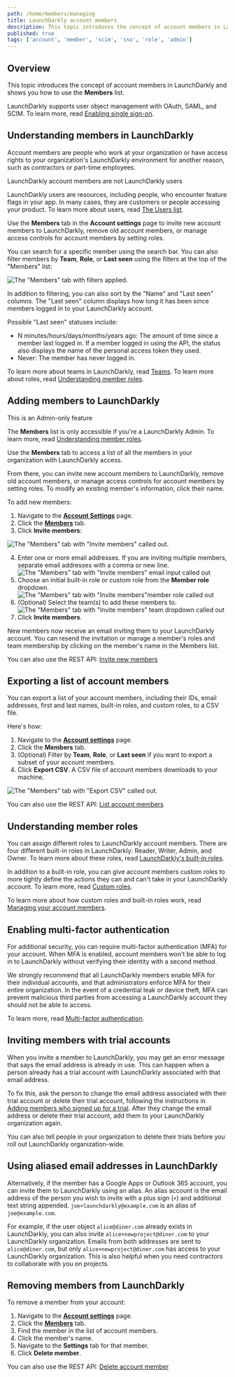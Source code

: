 ```yaml
---
path: /home/members/managing
title: LaunchDarkly account members
description: This topic introduces the concept of account members in LaunchDarkly and shows you how to use the Members list. LaunchDarkly supports user object management with OAuth, SAML, and SCIM.
published: true
tags: ['account', 'member', 'scim', 'sso', 'role', 'admin']
---
```


## Overview

This topic introduces the concept of account members in LaunchDarkly and shows you how to use the **Members** list.

LaunchDarkly supports user object management with OAuth, SAML, and SCIM. To learn more, read [Enabling single sign-on](/home/account-security/sso).

## Understanding members in LaunchDarkly

Account members are people who work at your organization or have access rights to your organization's LaunchDarkly environment for another reason, such as contractors or part-time employees.

<Callout intent="info">
<CalloutTitle>LaunchDarkly account members are not LaunchDarkly users</CalloutTitle>
<CalloutDescription>

LaunchDarkly users are resources, including people, who encounter feature flags in your app. In many cases, they are customers or people accessing your product. To learn more about users, read [The Users list](/home/users/users-list).

</CalloutDescription>
</Callout>

Use the **Members** tab in the **Account settings** page to invite new account members to LaunchDarkly, remove old account members, or manage access controls for account members by setting roles.

You can search for a specific member using the search bar. You can also filter members by **Team**, **Role**, or **Last seen** using the filters at the top of the "Members" list:

![The "Members" tab with filters applied.](settings-members-filters.png)

In addition to filtering, you can also sort by the "Name" and "Last seen" columns. The "Last seen" column displays how long it has been since members logged in to your LaunchDarkly account.

Possible "Last seen" statuses include:

- N minutes/hours/days/months/years ago: The amount of time since a member last logged in. If a member logged in using the API, the status also displays the name of the personal access token they used.
- Never: The member has never logged in.

To learn more about teams in LaunchDarkly, read [Teams](/home/teams). To learn more about roles, read [Understanding member roles](#understanding-member-roles).

## Adding members to LaunchDarkly

<Callout intent="info">
<CalloutTitle>This is an Admin-only feature</CalloutTitle>
<CalloutDescription>

The **Members** list is only accessible if you're a LaunchDarkly Admin. To learn more, read [Understanding member roles](#understanding-member-roles).

</CalloutDescription>
</Callout>

Use the **Members** tab to access a list of all the members in your organization with LaunchDarkly access.

From there, you can invite new account members to LaunchDarkly, remove old account members, or manage access controls for account members by setting roles. To modify an existing member's information, click their name.

To add new members:

1. Navigate to the [**Account Settings**](https://app.launchdarkly.com/settings) page.
2. Click the [**Members**](https://app.launchdarkly.com/settings/members) tab.
3. Click **Invite members**:

![The "Members" tab with "Invite members" called out.](settings-members-invite-callout.png)

4. Enter one or more email addresses. If you are inviting multiple members, separate email addresses with a comma or new line.
   ![The "Members" tab with "Invite members" email input called out](invite-members-email-highlight.png)
5. Choose an initial built-in role or custom role from the **Member role** dropdown.
   ![The "Members" tab with "Invite members"member role called out](invite-members-role-highlight.png)
6. (Optional) Select the team(s) to add these members to.
   ![The "Members" tab with "Invite members" team dropdown called out](invite-members-team-highlight.png)
7. Click **Invite members**.

New members now receive an email inviting them to your LaunchDarkly account. You can resend the invitation or manage a member's roles and team membership by clicking on the member's name in the Members list.

<LearnMore>

You can also use the REST API: [Invite new members](https://apidocs.launchdarkly.com/tag/Account-members#operation/postMembers)

</LearnMore>

## Exporting a list of account members

You can export a list of your account members, including their IDs, email addresses, first and last names, built-in roles, and custom roles, to a CSV file.

Here's how:

1. Navigate to the [**Account settings**](https://app.launchdarkly.com/settings) page.
2. Click the **Members** tab.
3. (Optional) Filter by **Team**, **Role**, or **Last seen** if you want to export a subset of your account members.
4. Click **Export CSV**. A CSV file of account members downloads to your machine.

![The "Members" tab with "Export CSV" called out.](settings-members-export-callout.png)

<LearnMore>

You can also use the REST API: [List account members](https://apidocs.launchdarkly.com/tag/Account-members#operation/getMembers)

</LearnMore>

## Understanding member roles

You can assign different roles to LaunchDarkly account members. There are four different built-in roles in LaunchDarkly: Reader, Writer, Admin, and Owner. To learn more about these roles, read [LaunchDarkly's built-in roles](/home/members/built-in-roles).

In addition to a built-in role, you can give account members custom roles to more tightly define the actions they can and can't take in your LaunchDarkly account. To learn more, read [Custom roles](/home/members/custom-roles).

To learn more about how custom roles and built-in roles work, read [Managing your account members](/home/members).

## Enabling multi-factor authentication

For additional security, you can require multi-factor authentication (MFA) for your account. When MFA is enabled, account members won't be able to log in to LaunchDarkly without verifying their identity with a second method.

We strongly recommend that all LaunchDarkly members enable MFA for their individual accounts, and that administrators enforce MFA for their entire organization. In the event of a credential leak or device theft, MFA can prevent malicious third parties from accessing a LaunchDarkly account they should not be able to access.

To learn more, read [Multi-factor authentication](/home/account-security/mfa).

## Inviting members with trial accounts

When you invite a member to LaunchDarkly, you may get an error message that says the email address is already in use. This can happen when a person already has a trial account with LaunchDarkly associated with that email address.

To fix this, ask the person to change the email address associated with their trial account or delete their trial account, following the instructions in [Adding members who signed up for a trial](/home/getting-started/your-account#adding-members-who-signed-up-for-a-trial). After they change the email address or delete their trial account, add them to your LaunchDarkly organization again.

You can also tell people in your organization to delete their trials before you roll out LaunchDarkly organization-wide.

## Using aliased email addresses in LaunchDarkly

Alternatively, if the member has a Google Apps or Outlook 365 account, you can invite them to LaunchDarkly using an alias. An alias account is the email address of the person you wish to invite with a plus sign (`+`) and additional text string appended. `joe+launchdarkly@example.com` is an alias of `joe@example.com`.

For example, if the user object `alice@diner.com` already exists in LaunchDarkly, you can also invite `alice+newproject@diner.com` to your LaunchDarkly organization. Emails from both addresses are sent to `alice@diner.com`, but only `alice+newproject@diner.com` has access to your LaunchDarkly organization. This is also helpful when you need contractors to collaborate with you on projects.

## Removing members from LaunchDarkly

To remove a member from your account:

1. Navigate to the [**Account settings**](https://app.launchdarkly.com/settings) page.
2. Click the [**Members**](https://app.launchdarkly.com/settings/members) tab.
3. Find the member in the list of account members.
4. Click the member's name.
5. Navigate to the **Settings** tab for that member.
6. Click **Delete member**.

<LearnMore>

You can also use the REST API: [Delete account member](https://apidocs.launchdarkly.com/tag/Account-members#operation/deleteMember)

</LearnMore>
